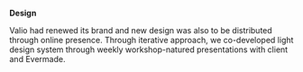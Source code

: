 

**Design**

Valio had renewed its brand and new design was also to be distributed through online presence. Through iterative approach, we co-developed light design system through weekly workshop-natured presentations with client and Evermade.




